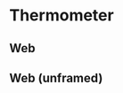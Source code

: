 
<Meta title="Templates/Elections/Thermometer" component={Thermometer} />

# Thermometer

## Web

<Preview>
  <Story name="Web">
    <Thermometer
      breakpoint="M"
      total={538}
      left={{
        name: 'Joe Biden',
        party: 'Democrat',
        valueSolid: 171,
        valueLeaning: 32,
        colorSolid: '#1071d2',
        colorLeaning: '#95c7ea',
      }}
      right={{
        name: 'Donald Trump',
        party: 'Republican',
        valueSolid: 147,
        valueLeaning: 17,
        colorSolid: '#cc120a',
        colorLeaning: '#ff7a70',
      }}
    />
  </Story>
</Preview>

## Web (unframed)

<Preview>
  <Story name="Web (unframed)">
    <Thermometer
      hideTopper={true}
      hideFooter={true}
      margin={{ left: 0, top: 0, right: 0, bottom: 0 }}
      padding={{ left: 0, top: 0, right: 0, bottom: 0 }}
      breakpoint="M"
      total={538}
      left={{
        name: 'Joe Biden',
        party: 'Democrat',
        valueSolid: 171,
        valueLeaning: 32,
        colorSolid: '#1071d2',
        colorLeaning: '#95c7ea',
      }}
      right={{
        name: 'Donald Trump',
        party: 'Republican',
        valueSolid: 147,
        valueLeaning: 17,
        colorSolid: '#cc120a',
        colorLeaning: '#ff7a70',
      }}
    />
  </Story>
</Preview>
